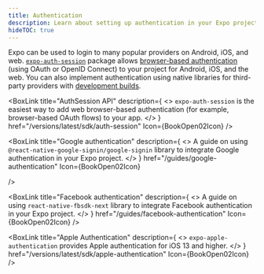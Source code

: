 ```yaml
---
title: Authentication
description: Learn about setting up authentication in your Expo project.
hideTOC: true
---
```




Expo can be used to login to many popular providers on Android, iOS, and web. [`expo-auth-session`](/versions/latest/sdk/auth-session/) package allows [browser-based authentication](/versions/latest/sdk/auth-session/#how-web-browser-based-authentication-flows-work) (using OAuth or OpenID Connect) to your project for Android, iOS, and the web. You can also implement authentication using native libraries for third-party providers with [development builds](/develop/development-builds/create-a-build).

<BoxLink
  title="AuthSession API"
  description={
    <>
      <CODE>expo-auth-session</CODE> is the easiest way to add web browser-based authentication (for
      example, browser-based OAuth flows) to your app.
    </>
  }
  href="/versions/latest/sdk/auth-session"
  Icon={BookOpen02Icon}
/>

<BoxLink
  title="Google authentication"
  description={
    <>
      A guide on using <CODE>@react-native-google-signin/google-signin</CODE> library to integrate
      Google authentication in your Expo project.
    </>
  }
  href="/guides/google-authentication"
  Icon={BookOpen02Icon}

/>

<BoxLink
  title="Facebook authentication"
  description={
    <>
      A guide on using <CODE>react-native-fbsdk-next</CODE> library to integrate Facebook
      authentication in your Expo project.
    </>
  }
  href="/guides/facebook-authentication"
  Icon={BookOpen02Icon}
/>

<BoxLink
  title="Apple Authentication"
  description={
    <>
      <CODE>expo-apple-authentication</CODE> provides Apple authentication for iOS 13 and higher.
    </>
  }
  href="/versions/latest/sdk/apple-authentication"
  Icon={BookOpen02Icon}
/>

<BoxLink
  title="Authentication with OAuth or OpenID providers"
  description="Learn how to utilize the expo-auth-session library to implement authentication with OAuth or OpenID providers."
  href="/guides/authentication"
  Icon={BookOpen02Icon}
/>
